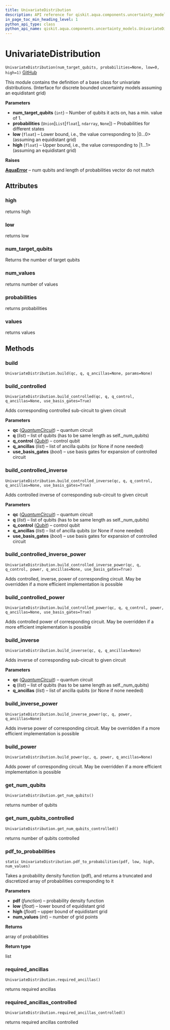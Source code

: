 ```yaml
---
title: UnivariateDistribution
description: API reference for qiskit.aqua.components.uncertainty_models.UnivariateDistribution
in_page_toc_min_heading_level: 1
python_api_type: class
python_api_name: qiskit.aqua.components.uncertainty_models.UnivariateDistribution
---
```


# UnivariateDistribution

<span id="qiskit.aqua.components.uncertainty_models.UnivariateDistribution" />

`UnivariateDistribution(num_target_qubits, probabilities=None, low=0, high=1)` [GitHub](https://github.com/qiskit-community/qiskit-aqua/tree/stable/0.7/qiskit/aqua/components/uncertainty_models/univariate_distribution.py "view source code")

This module contains the definition of a base class for univariate distributions. (Interface for discrete bounded uncertainty models assuming an equidistant grid)

**Parameters**

*   **num\_target\_qubits** (`int`) – Number of qubits it acts on, has a min. value of 1.
*   **probabilities** (`Union`\[`List`\[`float`], `ndarray`, `None`]) – Probabilities for different states
*   **low** (`float`) – Lower bound, i.e., the value corresponding to |0…0> (assuming an equidistant grid)
*   **high** (`float`) – Upper bound, i.e., the value corresponding to |1…1> (assuming an equidistant grid)

**Raises**

[**AquaError**](qiskit.aqua.AquaError "qiskit.aqua.AquaError") – num qubits and length of probabilities vector do not match

## Attributes

### high

returns high

### low

returns low

### num\_target\_qubits

Returns the number of target qubits

### num\_values

returns number of values

### probabilities

returns probabilities

### values

returns values

## Methods

### build

<span id="qiskit.aqua.components.uncertainty_models.UnivariateDistribution.build" />

`UnivariateDistribution.build(qc, q, q_ancillas=None, params=None)`

### build\_controlled

<span id="qiskit.aqua.components.uncertainty_models.UnivariateDistribution.build_controlled" />

`UnivariateDistribution.build_controlled(qc, q, q_control, q_ancillas=None, use_basis_gates=True)`

Adds corresponding controlled sub-circuit to given circuit

**Parameters**

*   **qc** ([*QuantumCircuit*](qiskit.circuit.QuantumCircuit "qiskit.circuit.QuantumCircuit")) – quantum circuit
*   **q** (*list*) – list of qubits (has to be same length as self.\_num\_qubits)
*   **q\_control** ([*Qubit*](qiskit.circuit.Qubit "qiskit.circuit.Qubit")) – control qubit
*   **q\_ancillas** (*list*) – list of ancilla qubits (or None if none needed)
*   **use\_basis\_gates** (*bool*) – use basis gates for expansion of controlled circuit

### build\_controlled\_inverse

<span id="qiskit.aqua.components.uncertainty_models.UnivariateDistribution.build_controlled_inverse" />

`UnivariateDistribution.build_controlled_inverse(qc, q, q_control, q_ancillas=None, use_basis_gates=True)`

Adds controlled inverse of corresponding sub-circuit to given circuit

**Parameters**

*   **qc** ([*QuantumCircuit*](qiskit.circuit.QuantumCircuit "qiskit.circuit.QuantumCircuit")) – quantum circuit
*   **q** (*list*) – list of qubits (has to be same length as self.\_num\_qubits)
*   **q\_control** ([*Qubit*](qiskit.circuit.Qubit "qiskit.circuit.Qubit")) – control qubit
*   **q\_ancillas** (*list*) – list of ancilla qubits (or None if none needed)
*   **use\_basis\_gates** (*bool*) – use basis gates for expansion of controlled circuit

### build\_controlled\_inverse\_power

<span id="qiskit.aqua.components.uncertainty_models.UnivariateDistribution.build_controlled_inverse_power" />

`UnivariateDistribution.build_controlled_inverse_power(qc, q, q_control, power, q_ancillas=None, use_basis_gates=True)`

Adds controlled, inverse, power of corresponding circuit. May be overridden if a more efficient implementation is possible

### build\_controlled\_power

<span id="qiskit.aqua.components.uncertainty_models.UnivariateDistribution.build_controlled_power" />

`UnivariateDistribution.build_controlled_power(qc, q, q_control, power, q_ancillas=None, use_basis_gates=True)`

Adds controlled power of corresponding circuit. May be overridden if a more efficient implementation is possible

### build\_inverse

<span id="qiskit.aqua.components.uncertainty_models.UnivariateDistribution.build_inverse" />

`UnivariateDistribution.build_inverse(qc, q, q_ancillas=None)`

Adds inverse of corresponding sub-circuit to given circuit

**Parameters**

*   **qc** ([*QuantumCircuit*](qiskit.circuit.QuantumCircuit "qiskit.circuit.QuantumCircuit")) – quantum circuit
*   **q** (*list*) – list of qubits (has to be same length as self.\_num\_qubits)
*   **q\_ancillas** (*list*) – list of ancilla qubits (or None if none needed)

### build\_inverse\_power

<span id="qiskit.aqua.components.uncertainty_models.UnivariateDistribution.build_inverse_power" />

`UnivariateDistribution.build_inverse_power(qc, q, power, q_ancillas=None)`

Adds inverse power of corresponding circuit. May be overridden if a more efficient implementation is possible

### build\_power

<span id="qiskit.aqua.components.uncertainty_models.UnivariateDistribution.build_power" />

`UnivariateDistribution.build_power(qc, q, power, q_ancillas=None)`

Adds power of corresponding circuit. May be overridden if a more efficient implementation is possible

### get\_num\_qubits

<span id="qiskit.aqua.components.uncertainty_models.UnivariateDistribution.get_num_qubits" />

`UnivariateDistribution.get_num_qubits()`

returns number of qubits

### get\_num\_qubits\_controlled

<span id="qiskit.aqua.components.uncertainty_models.UnivariateDistribution.get_num_qubits_controlled" />

`UnivariateDistribution.get_num_qubits_controlled()`

returns number of qubits controlled

### pdf\_to\_probabilities

<span id="qiskit.aqua.components.uncertainty_models.UnivariateDistribution.pdf_to_probabilities" />

`static UnivariateDistribution.pdf_to_probabilities(pdf, low, high, num_values)`

Takes a probability density function (pdf), and returns a truncated and discretized array of probabilities corresponding to it

**Parameters**

*   **pdf** (*function*) – probability density function
*   **low** (*float*) – lower bound of equidistant grid
*   **high** (*float*) – upper bound of equidistant grid
*   **num\_values** (*int*) – number of grid points

**Returns**

array of probabilities

**Return type**

list

### required\_ancillas

<span id="qiskit.aqua.components.uncertainty_models.UnivariateDistribution.required_ancillas" />

`UnivariateDistribution.required_ancillas()`

returns required ancillas

### required\_ancillas\_controlled

<span id="qiskit.aqua.components.uncertainty_models.UnivariateDistribution.required_ancillas_controlled" />

`UnivariateDistribution.required_ancillas_controlled()`

returns required ancillas controlled

